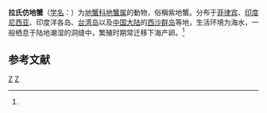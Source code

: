 {{Speciesbox
| taxon = Gecarcoidea lalandii
| image = Specimen of Gecarcoidea lalandii.JPG
| binomial_authority = (H. Milne-Edwards, 1837)<ref name='id12051'>{{cite web| url =http://www.bioinfo.cn/db05/BjdwSpecies.php?action=view&id=12051| title =拉氏仿地蟹| work =《中国动物物种编目数据库》| publisher =中国科学院微生物研究所| author =中国科学院动物研究所| accessdate =2009-04-28| deadurl =yes| archiveurl =https://web.archive.org/web/20160305101435/http://www.bioinfo.cn/db05/BjdwSpecies.php?action=view&id=12051| archivedate =2016-03-05}}</ref>
}}

'''拉氏仿地蟹'''（[[学名|学名]]：{{lang|la|''Gecarcoidea lalandii''}}）为[[地蟹科|地蟹科]][[地蟹属|地蟹属]]的動物，俗稱紫地蟹。分布于[[菲律宾|菲律宾]]、[[印度尼西亚|印度尼西亚]]、印度洋各岛、[[台湾岛|台湾岛]]以及[[中国大陆|中国大陆]]的[[西沙群岛|西沙群岛]]等地，生活环境为海水，一般栖息于陆地潮湿的洞缝中，繁殖时期常迁移下海产卵。<ref name='id12051'/>

== 参考文献 ==
{{reflist}}

{{螃蟹小作品}}

{{Taxonbar}}
[[Category:1837年描述的动物|Z]]
[[Category:地蟹属|Z]]